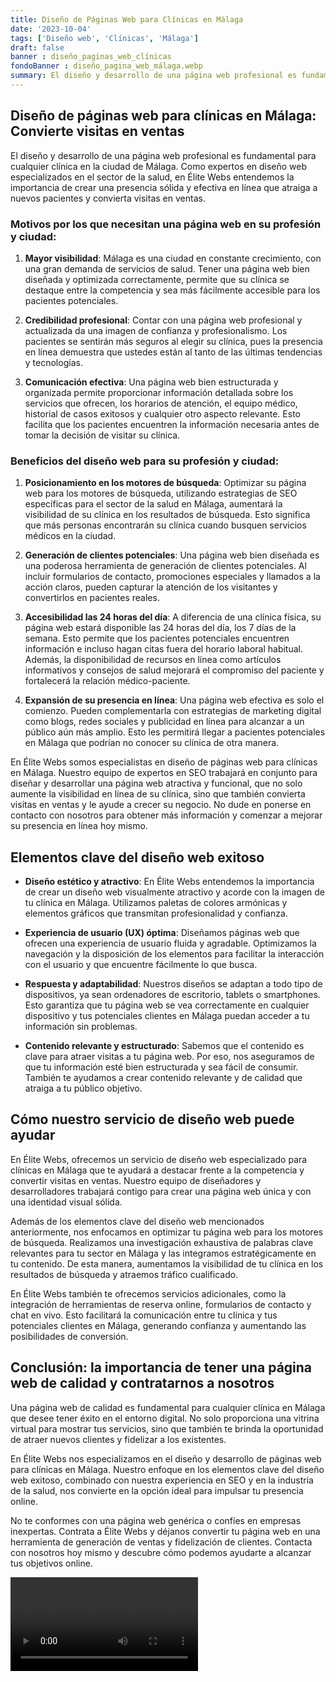 ```yaml
---
title: Diseño de Páginas Web para Clínicas en Málaga
date: '2023-10-04'
tags: ['Diseño web', 'Clínicas', 'Málaga']
draft: false
banner : diseño_paginas_web_clínicas
fondoBanner : diseño_pagina_web_málaga.webp
summary: El diseño y desarrollo de una página web profesional es fundamental para cualquier clínica en la ciudad de Málaga. Como expertos en diseño web especializados en el sector de la salud, en Élite Webs entendemos la importancia de crear una presencia sólida y efectiva en línea que atraiga a nuevos pacientes y convierta visitas en ventas. 
---
```


## Diseño de páginas web para clínicas en Málaga: Convierte visitas en ventas

El diseño y desarrollo de una página web profesional es fundamental para cualquier clínica en la ciudad de Málaga. Como expertos en diseño web especializados en el sector de la salud, en Élite Webs entendemos la importancia de crear una presencia sólida y efectiva en línea que atraiga a nuevos pacientes y convierta visitas en ventas. 

### Motivos por los que necesitan una página web en su profesión y ciudad:

1. **Mayor visibilidad**: Málaga es una ciudad en constante crecimiento, con una gran demanda de servicios de salud. Tener una página web bien diseñada y optimizada correctamente, permite que su clínica se destaque entre la competencia y sea más fácilmente accesible para los pacientes potenciales.

2. **Credibilidad profesional**: Contar con una página web profesional y actualizada da una imagen de confianza y profesionalismo. Los pacientes se sentirán más seguros al elegir su clínica, pues la presencia en línea demuestra que ustedes están al tanto de las últimas tendencias y tecnologías.

3. **Comunicación efectiva**: Una página web bien estructurada y organizada permite proporcionar información detallada sobre los servicios que ofrecen, los horarios de atención, el equipo médico, historial de casos exitosos y cualquier otro aspecto relevante. Esto facilita que los pacientes encuentren la información necesaria antes de tomar la decisión de visitar su clínica.

### Beneficios del diseño web para su profesión y ciudad:

1. **Posicionamiento en los motores de búsqueda**: Optimizar su página web para los motores de búsqueda, utilizando estrategias de SEO específicas para el sector de la salud en Málaga, aumentará la visibilidad de su clínica en los resultados de búsqueda. Esto significa que más personas encontrarán su clínica cuando busquen servicios médicos en la ciudad.

2. **Generación de clientes potenciales**: Una página web bien diseñada es una poderosa herramienta de generación de clientes potenciales. Al incluir formularios de contacto, promociones especiales y llamados a la acción claros, pueden capturar la atención de los visitantes y convertirlos en pacientes reales.

3. **Accesibilidad las 24 horas del día**: A diferencia de una clínica física, su página web estará disponible las 24 horas del día, los 7 días de la semana. Esto permite que los pacientes potenciales encuentren información e incluso hagan citas fuera del horario laboral habitual. Además, la disponibilidad de recursos en línea como artículos informativos y consejos de salud mejorará el compromiso del paciente y fortalecerá la relación médico-paciente.

4. **Expansión de su presencia en línea**: Una página web efectiva es solo el comienzo. Pueden complementarla con estrategias de marketing digital como blogs, redes sociales y publicidad en línea para alcanzar a un público aún más amplio. Esto les permitirá llegar a pacientes potenciales en Málaga que podrían no conocer su clínica de otra manera.

En Élite Webs somos especialistas en diseño de páginas web para clínicas en Málaga. Nuestro equipo de expertos en SEO trabajará en conjunto para diseñar y desarrollar una página web atractiva y funcional, que no solo aumente la visibilidad en línea de su clínica, sino que también convierta visitas en ventas y le ayude a crecer su negocio. No dude en ponerse en contacto con nosotros para obtener más información y comenzar a mejorar su presencia en línea hoy mismo.

<GifSeo />

<Cta />

## Elementos clave del diseño web exitoso

- **Diseño estético y atractivo**: En Élite Webs entendemos la importancia de crear un diseño web visualmente atractivo y acorde con la imagen de tu clínica en Málaga. Utilizamos paletas de colores armónicas y elementos gráficos que transmitan profesionalidad y confianza.

- **Experiencia de usuario (UX) óptima**: Diseñamos páginas web que ofrecen una experiencia de usuario fluida y agradable. Optimizamos la navegación y la disposición de los elementos para facilitar la interacción con el usuario y que encuentre fácilmente lo que busca.

- **Respuesta y adaptabilidad**: Nuestros diseños se adaptan a todo tipo de dispositivos, ya sean ordenadores de escritorio, tablets o smartphones. Esto garantiza que tu página web se vea correctamente en cualquier dispositivo y tus potenciales clientes en Málaga puedan acceder a tu información sin problemas.

- **Contenido relevante y estructurado**: Sabemos que el contenido es clave para atraer visitas a tu página web. Por eso, nos aseguramos de que tu información esté bien estructurada y sea fácil de consumir. También te ayudamos a crear contenido relevante y de calidad que atraiga a tu público objetivo.

## Cómo nuestro servicio de diseño web puede ayudar

En Élite Webs, ofrecemos un servicio de diseño web especializado para clínicas en Málaga que te ayudará a destacar frente a la competencia y convertir visitas en ventas. Nuestro equipo de diseñadores y desarrolladores trabajará contigo para crear una página web única y con una identidad visual sólida.

Además de los elementos clave del diseño web mencionados anteriormente, nos enfocamos en optimizar tu página web para los motores de búsqueda. Realizamos una investigación exhaustiva de palabras clave relevantes para tu sector en Málaga y las integramos estratégicamente en tu contenido. De esta manera, aumentamos la visibilidad de tu clínica en los resultados de búsqueda y atraemos tráfico cualificado.

En Élite Webs también te ofrecemos servicios adicionales, como la integración de herramientas de reserva online, formularios de contacto y chat en vivo. Esto facilitará la comunicación entre tu clínica y tus potenciales clientes en Málaga, generando confianza y aumentando las posibilidades de conversión.

## Conclusión: la importancia de tener una página web de calidad y contratarnos a nosotros

Una página web de calidad es fundamental para cualquier clínica en Málaga que desee tener éxito en el entorno digital. No solo proporciona una vitrina virtual para mostrar tus servicios, sino que también te brinda la oportunidad de atraer nuevos clientes y fidelizar a los existentes.

En Élite Webs nos especializamos en el diseño y desarrollo de páginas web para clínicas en Málaga. Nuestro enfoque en los elementos clave del diseño web exitoso, combinado con nuestra experiencia en SEO y en la industria de la salud, nos convierte en la opción ideal para impulsar tu presencia online.

No te conformes con una página web genérica o confíes en empresas inexpertas. Contrata a Élite Webs y déjanos convertir tu página web en una herramienta de generación de ventas y fidelización de clientes. Contacta con nosotros hoy mismo y descubre cómo podemos ayudarte a alcanzar tus objetivos online.

<Video />

<CtaBot job='Clínicas' city='Málaga'/>

<Gmaps query='Málaga+españa+maps' />